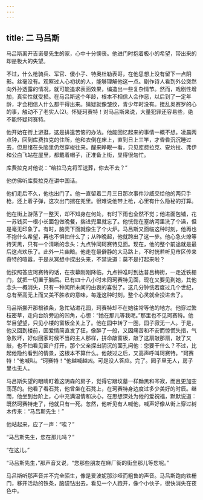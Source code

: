 ```yaml
---
---
---
```

title: 二 马吕斯
---





马吕斯离开吉诺曼先生的家，心中十分懊丧。他进门时抱着极小的希望，带出来的却是极大的失望。

不过，什么枪骑兵、军官、傻小子、特奥杜勒表哥，在他思想上没有留下一点阴影。丝毫没有。观察过人心初状的人，能够理解他这一点。剧作诗人看到外公突然向外孙透露的情况，就可能追求表面效果，编造出一些复杂情节。然而，戏剧性增加，真实性就受损。在马吕斯这个年龄，根本不相信人会作恶，以后到了一定年龄，才会相信人什么都干得出来。猜疑就像皱纹，青少年时没有。搅乱奥赛罗的心的事，触动不了老实人(2)。怀疑珂赛特！对马吕斯来说，大量犯罪还容易些，绝不能怀疑珂赛特。

他开始在街上游逛，这是排遣苦恼的办法。他能回忆起来的事情一概不想。凌晨两点钟，回到库费拉克的住所，他和衣倒在床上，直到日上三竿，才昏昏沉沉睡过去，但思绪在头脑里仍然穿梭往来。醒来睁眼一看，只见库费拉克、安灼拉、弗伊和公白飞站在屋里，都戴着帽子，正准备上街，显得很匆忙。

库费拉克对他说：“给拉马克将军送葬，你去不去？”

他仿佛听库费拉克在讲中国话。

他们走后不久，他也出门了。他一直留着二月三日那次事件沙威交给他的两只手枪，还上着子弹，这次出门揣在兜里。很难说他带上枪，心里有什么隐秘的打算。

他在街上游荡了一整天，却不知身在何处，有时下雨也全然不觉；他进面包铺，花一苏钱买一根小长面包做晚餐，揣进兜里就忘了。他恍惚在塞纳河里洗了个澡，但是毫无印象了。有时，脑壳下面就像生了个火炉。马吕斯又面临这种时刻，他再也不抱什么希望，再也不惧怕什么了；从昨晚起，他就跨出了这一步。他心急火燎等待天黑，只有一个清晰的念头：九点钟同珂赛特见面。现在，他的整个前途就是最后这点欢乐了。此外一片幽暗。他走在最僻静的大马路上，不时恍若听见市区传来奇特的喧嚣，于是从冥想中探出头来，不禁说道：莫不是打起来啦？

他按照答应珂赛特的话，在夜幕刚刚降临，九点钟准时到达普吕梅街，一走近铁栅门，就把一切置于脑后。已有四十八小时未同珂赛特见面，现在又要见到她，其他念头一概消失，只有一种闻所未闻的由衷的喜悦了。这几分钟恍若度过几个世纪，总有至高无上而又美不胜收的意味，每逢这种时刻，整个心灵就全投进去了。

马吕斯挪开那根铁条，急忙钻进花园，珂赛特却不在她往常等他的地方。他穿过繁枝密草，走向台阶旁边的凹角，心想：“她在那儿等我呢。”那里也不见珂赛特。他举目望望，只见小楼的窗板全关上了。他在园中转了一圈，园子寂无一人。于是，他又回到楼前，因爱情简直发了狂，像醉了一般，又因痛苦和不安而惊慌失措，气急败坏，好似回家时候不当的主人那样，拼命敲窗板，敲了这扇敲那扇，敲了又敲，也不怕看见窗户打开，那个父亲探出阴沉的面孔问他：您要干什么？不过，比起他隐约看到的情景，这根本不算什么。他敲过之后，又高声呼叫珂赛特。“珂赛特！”他喊叫。“珂赛特！”他越喊越凶。可是没人答应。完了。园子里无人，房子里也无人。

马吕斯失望的眼睛盯着这阴森的房子，觉得它跟坟墓一样黝黑和岑寂，而且更加空荡荡的。他看了看石凳，他曾坐在石凳上，在珂赛特身边度过多少美好的时辰。继而，他坐到台阶上，心中充满温情和决心，在思想深处为他的爱祝福，默默说道：既然珂赛特走了，他就只有一死。忽然，他听见有人喊他，喊声好像从街上穿过树木传来：“马吕斯先生！”

他站起来，应了一声：“唉？”

“马吕斯先生，您在那儿吗？”

“在这儿。”

“马吕斯先生，”那声音又说，“您那些朋友在麻厂街的街垒那儿等您呢。”

马吕斯听那声音并不完全陌生，像是爱波妮那沙哑而粗鲁的声音。马吕斯跑向铁栅门，移开活动的铁条，脑袋钻出去，看见一个人跑开，像个小伙子，很快消失在夜色中。
